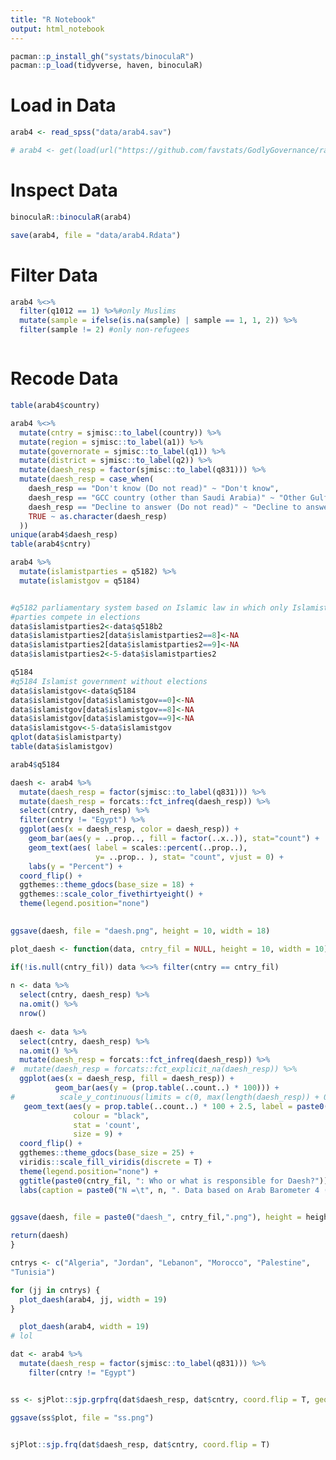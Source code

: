 ```yaml
---
title: "R Notebook"
output: html_notebook
---
```



```r
pacman::p_install_gh("systats/binoculaR")
pacman::p_load(tidyverse, haven, binoculaR)
```

# Load in Data

```r
arab4 <- read_spss("data/arab4.sav")

# arab4 <- get(load(url("https://github.com/favstats/GodlyGovernance/raw/master/data/arab4.Rdata")))

```

# Inspect Data

```r
binoculaR::binoculaR(arab4)

save(arab4, file = "data/arab4.Rdata")
```

# Filter Data

```r
arab4 %<>%
  filter(q1012 == 1) %>%#only Muslims
  mutate(sample = ifelse(is.na(sample) | sample == 1, 1, 2)) %>% 
  filter(sample != 2) #only non-refugees



```

# Recode Data

```r
table(arab4$country)

arab4 %<>% 
  mutate(cntry = sjmisc::to_label(country)) %>% 
  mutate(region = sjmisc::to_label(a1)) %>% 
  mutate(governorate = sjmisc::to_label(q1)) %>%
  mutate(district = sjmisc::to_label(q2)) %>% 
  mutate(daesh_resp = factor(sjmisc::to_label(q831))) %>% 
  mutate(daesh_resp = case_when(
    daesh_resp == "Don't know (Do not read)" ~ "Don't know",
    daesh_resp == "GCC country (other than Saudi Arabia)" ~ "Other Gulf country",
    daesh_resp == "Decline to answer (Do not read)" ~ "Decline to answer",
    TRUE ~ as.character(daesh_resp)
  ))
unique(arab4$daesh_resp)
table(arab4$cntry)

arab4 %>% 
  mutate(islamistparties = q5182) %>% 
  mutate(islamistgov = q5184)  


#q5182 parliamentary system based on Islamic law in which only Islamist 
#parties compete in elections
data$islamistparties2<-data$q518b2
data$islamistparties2[data$islamistparties2==8]<-NA
data$islamistparties2[data$islamistparties2==9]<-NA
data$islamistparties2<-5-data$islamistparties2

q5184
#q5184 Islamist government without elections
data$islamistgov<-data$q5184
data$islamistgov[data$islamistgov==0]<-NA
data$islamistgov[data$islamistgov==8]<-NA
data$islamistgov[data$islamistgov==9]<-NA
data$islamistgov<-5-data$islamistgov
qplot(data$islamistparty)
table(data$islamistgov)

arab4$q5184
```



```r

daesh <- arab4 %>% 
  mutate(daesh_resp = factor(sjmisc::to_label(q831))) %>%
  mutate(daesh_resp = forcats::fct_infreq(daesh_resp)) %>% 
  select(cntry, daesh_resp) %>% 
  filter(cntry != "Egypt") %>% 
  ggplot(aes(x = daesh_resp, color = daesh_resp)) + 
    geom_bar(aes(y = ..prop.., fill = factor(..x..)), stat="count") +
    geom_text(aes( label = scales::percent(..prop..),
                   y= ..prop.. ), stat= "count", vjust = 0) +
    labs(y = "Percent") +
  coord_flip() +
  ggthemes::theme_gdocs(base_size = 18) +
  ggthemes::scale_color_fivethirtyeight() + 
  theme(legend.position="none")
  

ggsave(daesh, file = "daesh.png", height = 10, width = 18)
```

```r
plot_daesh <- function(data, cntry_fil = NULL, height = 10, width = 10) {

if(!is.null(cntry_fil)) data %<>% filter(cntry == cntry_fil) 
  
n <- data %>% 
  select(cntry, daesh_resp) %>% 
  na.omit() %>% 
  nrow()
  
daesh <- data %>% 
  select(cntry, daesh_resp) %>% 
  na.omit() %>% 
  mutate(daesh_resp = forcats::fct_infreq(daesh_resp)) %>% 
#  mutate(daesh_resp = forcats::fct_explicit_na(daesh_resp)) %>% 
  ggplot(aes(x = daesh_resp, fill = daesh_resp)) + 
          geom_bar(aes(y = (prop.table(..count..) * 100))) + 
#          scale_y_continuous(limits = c(0, max(length(daesh_resp)) + 0.3)) +
   geom_text(aes(y = prop.table(..count..) * 100 + 2.5, label = paste0(round(prop.table(..count..),4) * 100, '%')), 
              colour = "black", 
              stat = 'count', 
              size = 9) +
  coord_flip() +
  ggthemes::theme_gdocs(base_size = 25) +
  viridis::scale_fill_viridis(discrete = T) + 
  theme(legend.position="none") +
  ggtitle(paste0(cntry_fil, ": Who or what is responsible for Daesh?")) + 
  labs(caption = paste0("N =\t", n, ". Data based on Arab Barometer 4 (2017)"), y = "Percent", x = NULL)

  
ggsave(daesh, file = paste0("daesh_", cntry_fil,".png"), height = height, width = width)

return(daesh)
}

cntrys <- c("Algeria", "Jordan", "Lebanon", "Morocco", "Palestine", 
"Tunisia")

for (jj in cntrys) {
  plot_daesh(arab4, jj, width = 19)
}

  plot_daesh(arab4, width = 19)
# lol
```



```r
dat <- arab4 %>% 
  mutate(daesh_resp = factor(sjmisc::to_label(q831))) %>% 
    filter(cntry != "Egypt")


ss <- sjPlot::sjp.grpfrq(dat$daesh_resp, dat$cntry, coord.flip = T, geom.size = 3, geom.spacing = 3, show.n = F)

ggsave(ss$plot, file = "ss.png")


sjPlot::sjp.frq(dat$daesh_resp, dat$cntry, coord.flip = T)
```


